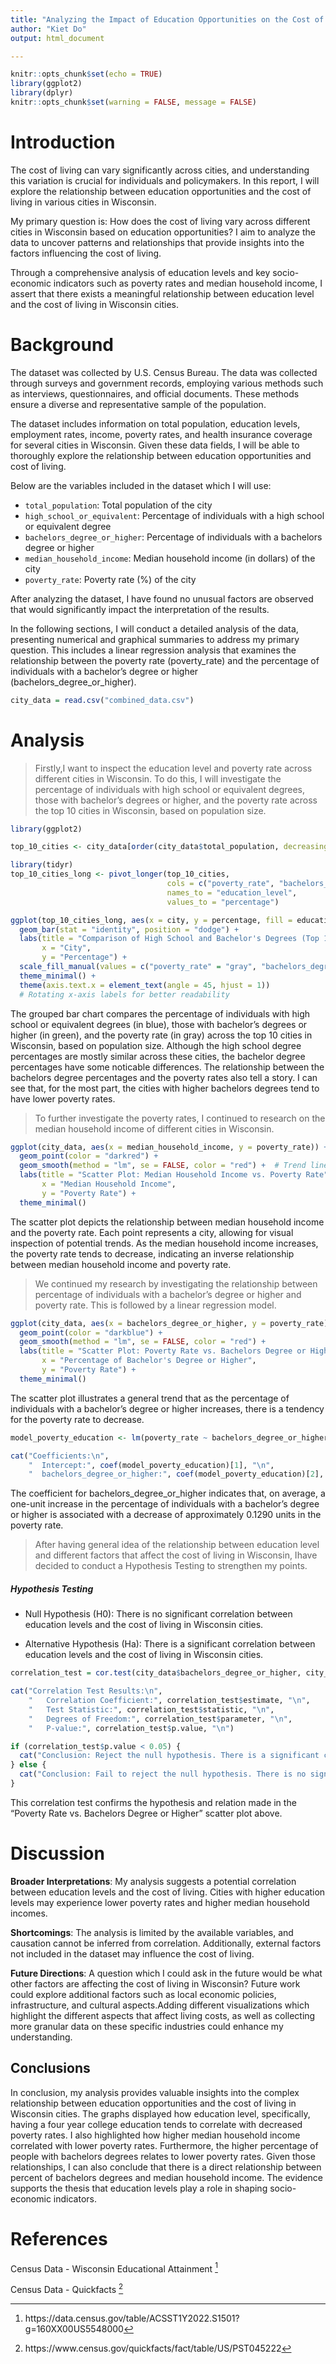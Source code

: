 ```yaml
---
title: "Analyzing the Impact of Education Opportunities on the Cost of Living in Wisconsin Cities"
author: "Kiet Do"
output: html_document

---
```


```r
knitr::opts_chunk$set(echo = TRUE)
library(ggplot2)
library(dplyr)
knitr::opts_chunk$set(warning = FALSE, message = FALSE) 

```



# Introduction
The cost of living can vary significantly across cities, and understanding this variation is crucial for individuals and policymakers. In this report, I will explore the relationship between education opportunities and the cost of living in various cities in Wisconsin.

My primary question is: How does the cost of living vary across different cities in Wisconsin based on education opportunities? I aim to analyze the data to uncover patterns and relationships that provide insights into the factors influencing the cost of living.

Through a comprehensive analysis of education levels and key socio-economic indicators such as poverty rates and median household income, I assert that there exists a meaningful relationship between education level and the cost of living in Wisconsin cities.


# Background

The dataset was collected by U.S. Census Bureau. The data was collected through surveys and government records, employing various methods such as interviews, questionnaires, and official documents. These methods ensure a diverse and representative sample of the population.

The dataset includes information on total population, education levels, employment rates, income, poverty rates, and health insurance coverage for several cities in Wisconsin. Given these data fields, I will be able to thoroughly explore the relationship between education opportunities and cost of living. 

Below are the variables included in the dataset which I will use:

- `total_population`: Total population of the city
- `high_school_or_equivalent`: Percentage of individuals with a high school or equivalent degree
- `bachelors_degree_or_higher`: Percentage of individuals with a bachelors degree or higher
- `median_household_income`: Median household income (in dollars) of the city
- `poverty_rate`: Poverty rate (%) of the city


After analyzing the dataset, I have found no unusual factors are observed that would significantly impact the interpretation of the results.

In the following sections, I will conduct a detailed analysis of the data, presenting numerical and graphical summaries to address  my primary question. This includes a linear regression analysis that examines the relationship between the poverty rate (poverty_rate) and the percentage of individuals with a bachelor's degree or higher (bachelors_degree_or_higher).


```r
city_data = read.csv("combined_data.csv")
```


# Analysis

> Firstly,I want to inspect the education level and poverty rate across different cities in Wisconsin. To do this, I will investigate the percentage of individuals with high school or equivalent degrees, those with bachelor’s degrees or higher, and the poverty rate across the top 10 cities in Wisconsin, based on population size.

```r
library(ggplot2)

top_10_cities <- city_data[order(city_data$total_population, decreasing = TRUE), ][1:10, ]

library(tidyr)
top_10_cities_long <- pivot_longer(top_10_cities, 
                                   cols = c("poverty_rate", "bachelors_degree_or_higher", "high_school_or_equivalent"), 
                                   names_to = "education_level", 
                                   values_to = "percentage")

ggplot(top_10_cities_long, aes(x = city, y = percentage, fill = education_level)) +
  geom_bar(stat = "identity", position = "dodge") +
  labs(title = "Comparison of High School and Bachelor's Degrees (Top 10 Cities by Population)",
       x = "City",
       y = "Percentage") +
  scale_fill_manual(values = c("poverty_rate" = "gray", "bachelors_degree_or_higher" = "green", "high_school_or_equivalent" = "blue")) +
  theme_minimal() +
  theme(axis.text.x = element_text(angle = 45, hjust = 1))
  # Rotating x-axis labels for better readability

```

The grouped bar chart compares the percentage of individuals with high school or equivalent degrees (in blue), those with bachelor's degrees or higher (in green), and the poverty rate (in gray) across the top 10 cities in Wisconsin, based on population size. Although the high school degree percentages are mostly similar across these cities, the bachelor degree percentages have some noticable differences. The relationship between the bachelors degree percentages and the poverty rates also tell a story. I can see that, for the most part, the cities with higher bachelors degrees tend to have lower poverty rates.

> To further investigate the poverty rates, I continued to research on the median household income of different cities in Wisconsin.


```r

ggplot(city_data, aes(x = median_household_income, y = poverty_rate)) +
  geom_point(color = "darkred") +
  geom_smooth(method = "lm", se = FALSE, color = "red") +  # Trend line
  labs(title = "Scatter Plot: Median Household Income vs. Poverty Rate",
       x = "Median Household Income",
       y = "Poverty Rate") +
  theme_minimal()

```

The scatter plot depicts the relationship between median household income and the poverty rate. Each point represents a city, allowing for visual inspection of potential trends. As the median household income increases, the poverty rate tends to decrease, indicating an inverse relationship between median household income and poverty rate.

> We continued  my research by investigating the relationship between percentage of individuals with a bachelor's degree or higher and poverty rate. This is followed by a linear regression model.

```r
ggplot(city_data, aes(x = bachelors_degree_or_higher, y = poverty_rate)) +
  geom_point(color = "darkblue") +
  geom_smooth(method = "lm", se = FALSE, color = "red") + 
  labs(title = "Scatter Plot: Poverty Rate vs. Bachelors Degree or Higher",
       x = "Percentage of Bachelor's Degree or Higher",
       y = "Poverty Rate") +
  theme_minimal()
```

The scatter plot illustrates a general trend that as the percentage of individuals with a bachelor's degree or higher increases, there is a tendency for the poverty rate to decrease.

```r
model_poverty_education <- lm(poverty_rate ~ bachelors_degree_or_higher, data = city_data)

cat("Coefficients:\n",
    "  Intercept:", coef(model_poverty_education)[1], "\n",
    "  bachelors_degree_or_higher:", coef(model_poverty_education)[2], "\n\n")
```

The coefficient for bachelors_degree_or_higher indicates that, on average, a one-unit increase in the percentage of individuals with a bachelor's degree or higher is associated with a decrease of approximately 0.1290 units in the poverty rate.

> After having general idea of the relationship between education level and different factors that affect the cost of living in Wisconsin, Ihave decided to conduct a Hypothesis Testing to strengthen my points. 

##### Hypothesis Testing

- Null Hypothesis (H0): There is no significant correlation between education levels and the cost of living in Wisconsin cities.

- Alternative Hypothesis (Ha): There is a significant correlation between education levels and the cost of living in Wisconsin cities.


```r
correlation_test = cor.test(city_data$bachelors_degree_or_higher, city_data$median_household_income)

cat("Correlation Test Results:\n",
    "   Correlation Coefficient:", correlation_test$estimate, "\n",
    "   Test Statistic:", correlation_test$statistic, "\n",
    "   Degrees of Freedom:", correlation_test$parameter, "\n",
    "   P-value:", correlation_test$p.value, "\n")

if (correlation_test$p.value < 0.05) {
  cat("Conclusion: Reject the null hypothesis. There is a significant correlation.\n")
} else {
  cat("Conclusion: Fail to reject the null hypothesis. There is no significant correlation.\n")
}
```

This correlation test confirms the hypothesis and relation made in the "Poverty Rate vs. Bachelors Degree or Higher" scatter plot above.

# Discussion

**Broader Interpretations**: My analysis suggests a potential correlation between education levels and the cost of living. Cities with higher education levels may experience lower poverty rates and higher median household incomes.

**Shortcomings**: The analysis is limited by the available variables, and causation cannot be inferred from correlation. Additionally, external factors not included in the dataset may influence the cost of living.

**Future Directions**: A question which I could ask in the future would be what other factors are affecting the cost of living in Wisconsin? Future work could explore additional factors such as local economic policies, infrastructure, and cultural aspects.Adding different visualizations which highlight the different aspects that affect living costs, as well as collecting more granular data on these specific industries could enhance my understanding.

## Conclusions

In conclusion,  my analysis provides valuable insights into the complex relationship between education opportunities and the cost of living in Wisconsin cities. The graphs displayed how education level, specifically, having a four year college education tends to correlate with decreased poverty rates. I also highlighted how higher median household income correlated with lower poverty rates. Furthermore, the higher percentage of people with bachelors degrees relates to lower poverty rates. Given those relationships, I can also conclude that there is a direct relationship between percent of bachelors degrees and median household income. The evidence supports the thesis that education levels play a role in shaping socio-economic indicators.


# References

Census Data - Wisconsin Educational Attainment
^[https://data.census.gov/table/ACSST1Y2022.S1501?g=160XX00US5548000]

Census Data - Quickfacts
^[https://www.census.gov/quickfacts/fact/table/US/PST045222]



